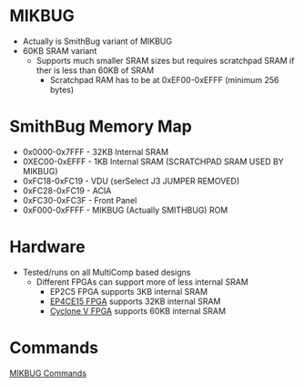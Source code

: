 = MIKBUG =

* Actually is SmithBug variant of MIKBUG
* 60KB SRAM variant
** Supports much smaller SRAM sizes but requires scratchpad SRAM if ther is less than 60KB of SRAM
*** Scratchpad RAM has to be at 0xEF00-0xEFFF (minimum 256 bytes)

=	SmithBug Memory Map =

* 0x0000-0x7FFF - 32KB Internal SRAM
* 0XEC00-0xEFFF - 1KB Internal SRAM (SCRATCHPAD SRAM USED BY MIKBUG)
* 0xFC18-0xFC19 - VDU (serSelect J3 JUMPER REMOVED)
* 0xFC28-0xFC19 - ACIA
* 0xFC30-0xFC3F - Front Panel
* 0xF000-0xFFFF - MIKBUG (Actually SMITHBUG) ROM

= Hardware =

* Tested/runs on all MultiComp based designs
** Different FPGAs can support more of less internal SRAM
*** EP2C5 FPGA supports 3KB internal SRAM
*** [http://land-boards.com/blwiki/index.php?title=RETRO-EP4CE15 EP4CE15 FPGA] supports 32KB internal SRAM
*** [http://land-boards.com/blwiki/index.php?title=RETRO-EP4CE15 Cyclone V FPGA] supports 60KB internal SRAM

= Commands =

[https://github.com/douggilliland/Retro-Computers/blob/master/6800/Mikbug/README.mediawiki MIKBUG Commands]

